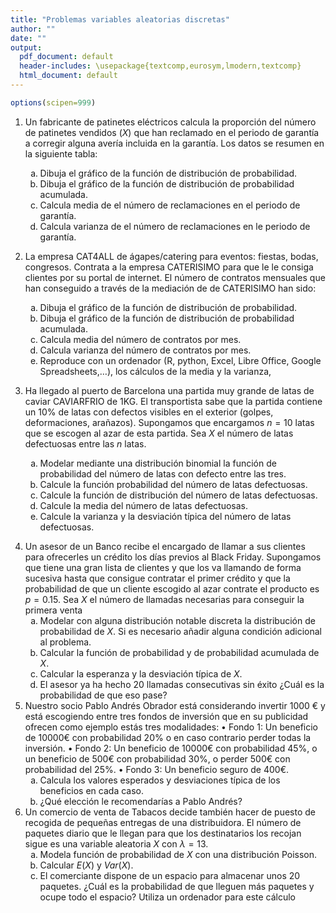 ```yaml
---
title: "Problemas variables aleatorias discretas"
author: ""
date: ""
output:
  pdf_document: default
  header-includes: \usepackage{textcomp,eurosym,lmodern,textcomp}
  html_document: default
---
```


```r
options(scipen=999)
```





1.  Un fabricante de patinetes eléctricos calcula la proporción del número de   patinetes  vendidos ($X$)  que han reclamado en el periodo de garantía a corregir alguna avería incluida en la garantía. Los datos se  resumen en la siguiente tabla:
\begin{center}
\begin{tabular}{|l||r|r|r|r|r|}
\multicolumn{6}{c}{\vphantom{R}}\\
\hline
Número de veces $x$    & 0    & 1    &  2   &  3   &  4 \\
\hline
Proporción    $P(X=x)$ & 0.38 & 0.37 & 0.19 & 0.05 & 0.01
\\\hline \multicolumn{6}{c}{\vphantom{R}}
\end{tabular}
\end{center}
    a. Dibuja el gráfico de la función de distribución de probabilidad.
    a. Dibuja el gráfico de la función de distribución de probabilidad acumulada.
    a. Calcula media de el número de reclamaciones en el periodo de garantía.
    a. Calcula varianza de el número de reclamaciones en le periodo de garantía.
  

2. La  empresa  CAT4ALL  de ágapes/catering para eventos: fiestas, bodas, congresos. Contrata a  la empresa CATERISIMO  para que le le consiga clientes por su portal de  internet. El número de contratos mensuales que han conseguido a través de la mediación de  de CATERISIMO han sido:
\begin{center}
\begin{tabular}{|l||r|r|r|r|r|r|r|}
\multicolumn{8}{c}{\vphantom{R}}\\
\hline
Número de eventos $x$ & 14  & 15  &  16 &  17 &  18 & 19 & 20 \\
\hline
Proporción  $P(X=x)$      & 0.06&0.13 &0.24 &0.24 &0.12 &0.1 &0.11
\\\hline \multicolumn{8}{c}{\vphantom{R}}
\end{tabular}
\end{center}
    a. Dibuja el gráfico de la función de distribución de probabilidad.
    a. Dibuja el gráfico de la función de distribución de probabilidad acumulada.
    a. Calcula media del número  de contratos por mes.
    a. Calcula varianza del número  de contratos por mes.
    a. Reproduce con un ordenador (R, python, Excel, Libre Office, Google Spreadsheets,...), los cálculos de la media y la varianza,
  
    
3. Ha llegado  al puerto  de Barcelona una partida  muy grande de latas de caviar CAVIARFRIO de 1KG.  El transportista sabe que la partida  contiene un 10\% de latas con defectos visibles en el exterior (golpes, deformaciones, arañazos). Supongamos que encargamos $n=10$ latas  que se escogen al azar de esta partida. Sea $X$ el número de latas defectuosas entre las $n$ latas.

    a. Modelar mediante una distribución binomial la función de probabilidad del número de latas con defecto entre las tres.
    b. Calcule la  función probabilidad del número de latas defectuosas.
    c. Calcule la  función de distribución del número de latas defectuosas.
    d. Calcule la  media  del número de latas defectuosas.
    e. Calcule la  varianza y la desviación típica   del número de latas defectuosas.
    
\newpage
    
4. Un asesor  de un Banco recibe el encargado de llamar a sus clientes para ofrecerles un crédito los días previos al Black Friday. Supongamos que  tiene una gran lista de clientes y que los va llamando de forma sucesiva hasta que  consigue contratar el primer crédito y que la probabilidad de que un cliente escogido al azar contrate el producto es  $p=0.15$. Sea $X$ el número de llamadas necesarias para conseguir la primera venta
    a. Modelar con alguna distribución notable discreta la distribución de probabilidad de $X$. Si es necesario añadir alguna condición adicional al problema.
    b. Calcular  la función de probabilidad y de probabilidad acumulada de $X$.
    c. Calcular  la esperanza y la desviación típica de $X$.
    d. El asesor ya ha hecho 20 llamadas consecutivas sin éxito ¿Cuál es la probabilidad de que eso pase?



5.  Nuestro socio Pablo Andrés Obrador está  considerando invertir 1000 €  y está escogiendo  entre tres fondos de inversión que en su publicidad ofrecen como ejemplo estás tres modalidades:
    • Fondo 1: Un beneficio de 10000€  con  probabilidad 20\% o en caso contrario perder todas la inversión. 
    • Fondo 2: Un beneficio de 10000€  con  probabilidad 45\%, o  un beneficio de  500€ con probabilidad 30\%,  o perder 500€ con probabilidad del  25\%.
    • Fondo 3: Un beneficio seguro de 400€.
    a. Calcula los valores esperados y desviaciones típica de los  beneficios en cada caso.
    b. ¿Qué elección le recomendarías a Pablo Andrés?

6.  Un comercio de venta de Tabacos decide también  hacer de puesto de recogida de pequeñas entregas de una distribuidora.  El número de paquetes diario que le llegan para  que los destinatarios los recojan sigue es una variable aleatoria $X$ con $\lambda=13$.
    a.  Modela  función de probabilidad de  $X$ con una distribución Poisson.
    b. Calcular $E(X)$ y $Var(X)$.
    c. El comerciante dispone de un espacio para almacenar unos 20 paquetes. ¿Cuál es la probabilidad de que lleguen más paquetes y ocupe todo el espacio? Utiliza un ordenador para este cálculo



